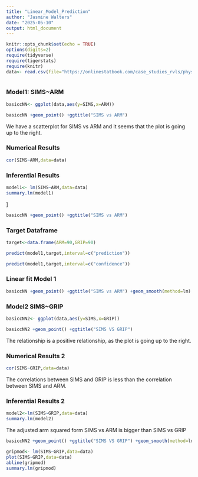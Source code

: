 ```yaml
---
title: "Linear_Model_Prediction"
author: "Jasmine Walters"
date: "2025-05-10"
output: html_document
---
```


```r
knitr::opts_chunk$set(echo = TRUE)
options(digits=2)
require(tidyverse)
require(tigerstats)
require(knitr)
data<- read.csv(file="https://onlinestatbook.com/case_studies_rvls/physical_strength/data.txt",sep= "",header=TRUE)



```
### Model1: SIMS~ARM

```r
basiccNN<- ggplot(data,aes(y=SIMS,x=ARM))
```

```r
basiccNN +geom_point() +ggtitle("SIMS vs ARM")
```

We have a scatterplot for SIMS vs ARM and it seems that the plot is going up to the right.

### Numerical Results 
```r
cor(SIMS~ARM,data=data)
```

### Inferential Results
```r
model1<- lm(SIMS~ARM,data=data)
summary.lm(model1)
```

]


```r
basiccNN +geom_point() +ggtitle("SIMS vs ARM")
```





### Target Dataframe

```r
target<-data.frame(ARM=90,GRIP=90)
```

```r
predict(model1,target,interval=c("prediction"))
```


```r
predict(model1,target,interval=c("confidence"))
```

### Linear fit Model 1

```r
basiccNN +geom_point() +ggtitle("SIMS vs ARM") +geom_smooth(method=lm)
```









### Model2 SIMS~GRIP
```r
basiccNN2<- ggplot(data,aes(y=SIMS,x=GRIP))
```


```r
basiccNN2 +geom_point() +ggtitle("SIMS VS GRIP")
```
The relationship is a positive relationship, as the plot is going up to the right. 

### Numerical Results 2
```r
cor(SIMS~GRIP,data=data)
```

The correlations between SIMS and GRIP is less than the correlation between SIMS and ARM.

### Inferential Results 2
```r
model2<-lm(SIMS~GRIP,data=data)
summary.lm(model2)
```


The adjusted arm squared form SIMS vs ARM is bigger than SIMS vs GRIP

```r
basiccNN2 +geom_point() +ggtitle("SIMS VS GRIP") +geom_smooth(method=lm)
```

```r
gripmod<- lm(SIMS~GRIP,data=data)
plot(SIMS~GRIP,data=data)
abline(gripmod)
summary.lm(gripmod)
```
